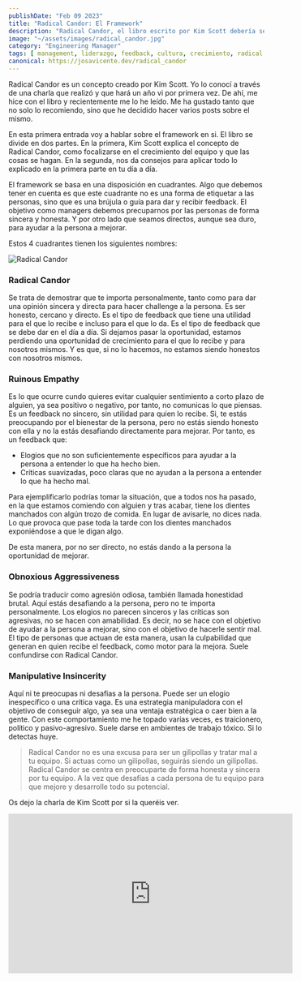 ```yaml
---
publishDate: "Feb 09 2023"
title: "Radical Candor: El Framework"
description: "Radical Candor, el libro escrito por Kim Scott debería ser lectura obligatoria para cualquiera que decida ser manager. En este primer post, explico en que consiste el framework."
image: "~/assets/images/radical_candor.jpg"
category: "Engineering Manager"
tags: [ management, liderazgo, feedback, cultura, crecimiento, radical candor, libro ]
canonical: https://josavicente.dev/radical_candor
---
```


Radical Candor es un concepto creado por Kim Scott. Yo lo conocí a través de una charla que realizó y que hará un año vi por primera vez. De ahí, me hice con el libro y recientemente me lo he leído. Me ha gustado tanto que no solo lo recomiendo, sino que he decidido hacer varios posts sobre el mismo.

En esta primera entrada voy a hablar sobre el framework en si. El libro se divide en dos partes. En la primera, Kim Scott explica el concepto de Radical Candor, como focalizarse en el crecimiento del equipo y que las cosas se hagan.  En la segunda, nos da consejos para aplicar todo lo explicado en la primera parte en tu día a día.

El framework se basa en una disposición en cuadrantes. Algo que debemos tener en cuenta es que este cuadrante no es una forma de etiquetar a las personas, sino que es una brújula o guía para dar y recibir feedback. El objetivo como managers debemos precuparnos por las personas de forma sincera y honesta. Y por otro lado que seamos directos, aunque sea duro, para ayudar a la persona a mejorar.

Estos 4 cuadrantes tienen los siguientes nombres:

![Radical Candor](https://github.com/josavicente/josavicente-dev/blob/main/src/assets/images/radical_candor_quadrant.png?raw=true)


### Radical Candor
Se trata de demostrar que te importa personalmente, tanto como para dar una opinión sincera y directa para hacer challenge a la persona. Es ser honesto, cercano y directo. Es el tipo de feedback que tiene una utilidad para el que lo recibe e incluso para el que lo da. Es el tipo de feedback que se debe dar en el día a día. Si dejamos pasar la oportunidad, estamos perdiendo una oportunidad de crecimiento para el que lo recibe y para nosotros mismos. Y es que, si no lo hacemos, no estamos siendo honestos con nosotros mismos.

### Ruinous Empathy
Es lo que ocurre cundo quieres evitar cualquier sentimiento a corto plazo de alguien, ya sea positivo o negativo, por tanto, no comunicas lo que piensas. Es un feedback no sincero, sin utilidad para quien lo recibe. Si, te estás preocupando por el bienestar de la persona, pero no estás siendo honesto con ella y no la estás desafiando directamente para mejorar. Por tanto, es un feedback que: 

- Elogios que no son suficientemente específicos para ayudar a la persona a entender lo que ha hecho bien.
- Críticas suavizadas, poco claras que no ayudan a la persona a entender lo que ha hecho mal.

Para ejemplificarlo podrías tomar la situación, que a todos nos ha pasado, en la que estamos comiendo con alguien y tras acabar, tiene los dientes manchados con algún trozo de comida. En lugar de avisarle, no dices nada. Lo que provoca que pase toda la tarde con los dientes manchados exponiéndose a que le digan algo.

De esta manera, por no ser directo, no estás dando a la persona la oportunidad de mejorar.

### Obnoxious Aggressiveness
Se podría traducir como agresión odiosa, también llamada honestidad brutal. Aquí estás desafiando a la persona, pero no te importa personalmente. Los elogios no parecen sinceros y las críticas son agresivas, no se hacen con amabilidad. Es decir, no se hace con el objetivo de ayudar a la persona a mejorar, sino con el objetivo de hacerle sentir mal. El tipo de personas que actuan de esta manera, usan la culpabilidad que generan en quien recibe el feedback, como motor para la mejora. Suele confundirse con Radical Candor. 

### Manipulative Insincerity
Aquí ni te preocupas ni desafias a la persona. Puede ser un elogio inespecífico o una crítica vaga. Es una estrategia manipuladora con el objetivo de conseguir algo, ya sea una ventaja estratégica o caer bien a la gente. Con este comportamiento me he topado varias veces, es traicionero, político y pasivo-agresivo. Suele darse en ambientes de trabajo tóxico. Si lo detectas huye.

> Radical Candor no es una excusa para ser un gilipollas y tratar mal a tu equipo. Si actuas como un gilipollas, seguirás siendo un gilipollas. Radical Candor se centra en preocuparte de forma honesta y sincera por tu equipo. A la vez que desafías a cada persona de tu equipo para que mejore y desarrolle todo su potencial.


Os dejo la charla de Kim Scott por si la queréis ver.

<iframe width="560" height="315" src="https://www.youtube.com/embed/yj9GLeNCgm4" title="YouTube video player" frameborder="0" allow="accelerometer; autoplay; clipboard-write; encrypted-media; gyroscope; picture-in-picture; web-share" allowfullscreen></iframe>